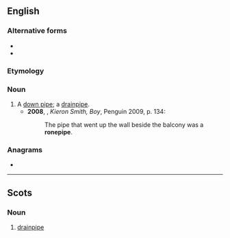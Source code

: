 ==English==

===Alternative forms===
* {{l|en|rone-pipe}}
* {{l|en|ronepipe}}

===Etymology===
{{compound|en|rone|pipe}}

===Noun===
{{en-noun}}

# A [[down pipe]]; a [[drainpipe]].
#* '''2008''', {{w|James Kelman}}, ''Kieron Smith, Boy'', Penguin 2009, p. 134:
#*: The pipe that went up the wall beside the balcony was a '''ronepipe'''.

===Anagrams===
* {{anagrams|en|a=eeinoppr|peperino}}

----

==Scots==

===Noun===
{{sco-noun}}

# [[drainpipe]]